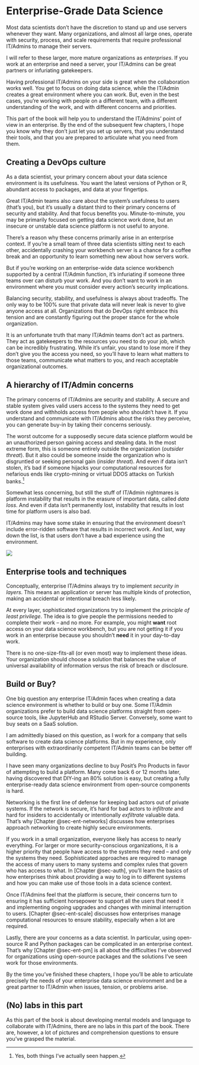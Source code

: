 # Enterprise-Grade Data Science {#sec-3-intro}

Most data scientists don't have the discretion to stand up and use
servers whenever they want. Many organizations, and almost all large
ones, operate with security, process, and scale requirements that
require professional IT/Admins to manage their servers.

I will refer to these larger, more mature organizations as
*enterprises*. If you work at an enterprise and need a server, your
IT/Admins can be great partners or infuriating gatekeepers.

Having professional IT/Admins on your side is great when the
collaboration works well. You get to focus on doing data science, while
the IT/Admin creates a great environment where you can work. But, even
in the best cases, you're working with people on a different team, with
a different understanding of the work, and with different concerns and
priorities.

This part of the book will help you to understand the IT/Admins' point of
view in an enterprise. By the end of the subsequent few chapters, I hope
you know why they don't just let you set up servers, that you understand
their tools, and that you are prepared to articulate what you need from
them.

## Creating a DevOps culture

As a data scientist, your primary concern about your data science
environment is its usefulness. You want the latest versions of Python or
R, abundant access to packages, and data at your fingertips.

Great IT/Admin teams also care about the system's usefulness to users
(that's you), but it's usually a distant third to their primary concerns
of security and stability. And that focus benefits you.
Minute-to-minute, you may be primarily focused on getting data science
work done, but an insecure or unstable data science platform is not
useful to anyone.

There's a reason why these concerns primarily arise in an enterprise
context. If you're a small team of three data scientists sitting next to
each other, accidentally crashing your workbench server is a chance for
a coffee break and an opportunity to learn something new about how
servers work.

But if you're working on an enterprise-wide data science workbench
supported by a central IT/Admin function, it's infuriating if someone
three teams over can disturb your work. And you don't want to work in an
environment where you must consider every action's security
implications.

Balancing security, stability, and usefulness is always about tradeoffs.
The only way to be 100% sure that private data will never leak is never
to give anyone access at all. Organizations that do DevOps right embrace
this tension and are constantly figuring out the proper stance for the
whole organization.

It is an unfortunate truth that many IT/Admin teams don't act as
partners. They act as gatekeepers to the resources you need to do your
job, which can be incredibly frustrating. While it's unfair, you stand
to lose more if they don't give you the access you need, so you'll have
to learn what matters to those teams, communicate what matters to you,
and reach acceptable organizational outcomes.

## A hierarchy of IT/Admin concerns

The primary concerns of IT/Admins are security and stability. A secure
and stable system gives valid users access to the systems they need to
get work done and withholds access from people who shouldn't have it. If
you understand and communicate with IT/Admins about the risks they
perceive, you can generate buy-in by taking their concerns seriously.

The worst outcome for a supposedly secure data science platform would be
an unauthorized person gaining access and stealing data. In the most
extreme form, this is someone entirely outside the organization
(*outsider threat*). But it also could be someone inside the
organization who is disgruntled or seeking personal gain (*insider
threat*). And even if data isn't stolen, it's bad if someone hijacks
your computational resources for nefarious ends like crypto-mining or
virtual DDOS attacks on Turkish banks.[^3-0-sec-intro-1]

[^3-0-sec-intro-1]: Yes, both things I've actually seen happen.

Somewhat less concerning, but still the stuff of IT/Admin nightmares is
platform instability that results in the erasure of important data,
called *data loss*. And even if data isn't permanently lost, instability
that results in lost time for platform users is also bad.

IT/Admins may have some stake in ensuring that the environment doesn't
include error-ridden software that results in incorrect work. And last,
way down the list, is that users don't have a bad experience using the
environment.

![](images/it_hierarchy.png){.lightbox
fig-alt="A hierarchy of IT/Admin concerns. From biggest to smallest: data theft, resource hijacking, data loss, lost time, incorrect work, good user experience."}

## Enterprise tools and techniques

Conceptually, enterprise IT/Admins always try to implement *security in
layers*. This means an application or server has multiple kinds of
protection, making an accidental or intentional breach less likely.

At every layer, sophisticated organizations try to implement the
*principle of least privilege*. The idea is to give people the
permissions needed to complete their work -- and no more. For example,
you might **want** root access on your data science workbench, but you
are not getting it if you work in an enterprise because you shouldn't
**need** it in your day-to-day work.

There is no one-size-fits-all (or even most) way to implement these
ideas. Your organization should choose a solution that balances the
value of universal availability of information versus the risk of breach
or disclosure.

::: callout-note
## Build or Buy?

One big question any enterprise IT/Admin faces when creating a data
science environment is whether to build or buy one. Some IT/Admin
organizations prefer to build data science platforms straight from
open-source tools, like \index{JupyterHub}JupyterHub and
\index{RStudio}RStudio Server. Conversely, some want to buy seats on a
SaaS solution.

I am admittedly biased on this question, as I work for a company that
sells software to create data science platforms. But in my experience,
only enterprises with extraordinarily competent IT/Admin teams can be
better off building.

I have seen many organizations decline to buy \index{Posit}Posit's Pro
Products in favor of attempting to build a platform. Many come back 6 or
12 months later, having discovered that DIY-ing an 80% solution is easy,
but creating a fully enterprise-ready data science environment from
open-source components is hard.
:::

Networking is the first line of defense for keeping bad actors out of
private systems. If the network is secure, it's hard for bad actors to
*infiltrate* and hard for insiders to accidentally or intentionally
*exfiltrate* valuable data. That's why [Chapter @sec-ent-networks]
discusses how enterprises approach networking to create highly secure
environments.

If you work in a small organization, everyone likely has access to
nearly everything. For larger or more security-conscious organizations,
it is a higher priority that people have access to the systems they need
-- and only the systems they need. Sophisticated approaches are required
to manage the access of many users to many systems and complex rules
that govern who has access to what. In [Chapter @sec-auth], you'll learn
the basics of how enterprises think about providing a way to log in to
different systems and how you can make use of those tools in a data
science context.

Once IT/Admins feel that the platform is secure, their concerns turn to
ensuring it has sufficient horsepower to support all the users that need
it and implementing ongoing upgrades and changes with minimal
interruption to users. [Chapter @sec-ent-scale] discusses how
enterprises manage computational resources to ensure stability,
especially when a lot are required.

Lastly, there are your concerns as a data scientist. In particular,
using open-source R and Python packages can be complicated in an
enterprise context. That's why [Chapter @sec-ent-pm] is all about the
difficulties I've observed for organizations using open-source packages
and the solutions I've seen work for those environments.

By the time you've finished these chapters, I hope you'll be able to
articulate precisely the needs of your enterprise data science
environment and be a great partner to IT/Admin when issues, tension, or
problems arise.

## (No) labs in this part

As this part of the book is about developing mental models and language to
collaborate with IT/Admins, there are no labs in this part of the
book. There are, however, a lot of pictures and comprehension questions to ensure
you've grasped the material.
